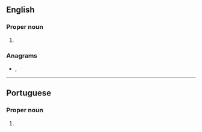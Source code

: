 {{also|palmas|palmás}}
==English==

===Proper noun===
{{en-proper noun}}

# {{place:Brazil/state capital|en|state=Tocantins}}

===Anagrams===
* {{l|en|lampas}}, {{l|en|plasma}}

----

==Portuguese==

===Proper noun===
{{pt-proper noun}}

# {{place:Brazil/state capital|pt|state=Tocantins}}